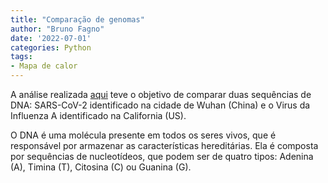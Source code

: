 ```yaml
---
title: "Comparação de genomas"
author: "Bruno Fagno"
date: '2022-07-01'
categories: Python
tags:
- Mapa de calor
---
```


A análise realizada [aqui](https://mybinder.org/v2/gh/brunofagno/desafio1/8485711e0990c4a1898c8709a67ba27aec5ee7ea?urlpath=lab%2Ftree%2Fdesafio.ipynb) teve o objetivo de comparar duas sequências de DNA: SARS-CoV-2 identificado na cidade de Wuhan (China) e o Virus da Influenza A identificado na California (US).

O DNA é uma molécula presente em todos os seres vivos, que é responsável por armazenar as caracterı́sticas hereditárias. Ela é composta por sequências de nucleotı́deos, que podem ser de quatro tipos: Adenina (A), Timina (T), Citosina (C) ou Guanina (G).

